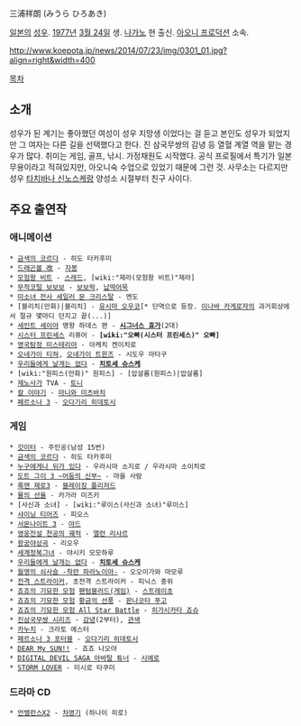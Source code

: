 三浦祥朗 (みうら ひろあき)

[[일본]]의 [[성우]]. [[1977년]] [[3월 24일]] 생. [[나가노]] 현 출신. [[아오니 프로덕션]] 소속.

http://www.koepota.jp/news/2014/07/23/img/0301_01.jpg?align=right&width=400

[[목차]]

== 소개 ==
성우가 된 계기는 좋아했던 여성이 성우 지망생 이었다는 걸 듣고 본인도 성우가 되었지만 그 여자는 다른 길을 선택했다고 한다. 
진 삼국무쌍의 감녕 등 열혈 계열 역을 맡는 경우가 많다.
취미는 게임, 골프, 낚시. 가정채원도 시작했다. 공식 프로필에서 특기가 일본무용이라고 적혀있지만, 아오니숙 수업으로 있었기 때문에 그런 것.
사무소는 다르지만 성우 [[타치바나 신노스케]]랑 양성소 시절부터 친구 사이다.

== 주요 출연작 ==
=== 애니메이션 ===
 * [[금색의 코르다]] - 히도 타카후미
 * [[드래곤볼 改]] - [[자봉]]
 * [[모험왕 비트]] - [[스레드]], [wiki:"제라(모험왕 비트)"제라]
 * [[무적코털 보보보]] - [[보보락]], [[납딱어묵]]
 * [[미소녀 전사 세일러 문 크리스탈]] - 엔도
 * [블리치(만화)|블리치] - [[유시마 오우코]][* 단역으로 등장. [[이나바 카게로자]]의 과거회상에서 절규 몇마디 던지고 끝(...)]
 * [[세인트 세이야]] 명왕 하데스 편 - '''[[시그너스 효가]]'''(2대)
 * [[시스터 프린세스]] 리퓨어 - '''[wiki:"오빠(시스터 프린세스)" 오빠]'''
 * [[영국탐정 미스테리아]] - 아케치 켄이치로
 * [[오네가이 티쳐]], [[오네가이 트윈즈]] - 시도우 마타구
 * [[우리들에게 날개는 없다]] - '''[[치토세 슈스케]]'''
 * [wiki:"원피스(만화)" 원피스] - [압살롬(원피스)|압살롬]
 * [[제노사가]] TVA - [[토니]] 
 * [[칼 이야기]] - [[마니와 미츠바치]]
 * [[페르소나 3]] - [[오다기리 히데토시]]

=== 게임 ===
 * [[갓이터]] - 주인공(남성 15번)
 * [[금색의 코르다]] - 히도 타카후미
 * [[누구에게나 뒤가 있다]] - 우라시마 소지로 / 우라시마 소이치로
 * [[도트 그이 3 ~어둠의 신부~]] - 마을 사람
 * [[록맨 제로3]] - [[블레이징 플리저드]]
 * [[물의 선율]] - 카가라 미즈키
 * [사신과 소녀] - [wiki:"루이스(사신과 소녀)"루이스]
 * [[샤이닝 티어즈]] - 피오스
 * [[서몬나이트 3]] - [[야드]]
 * [[영웅전설 천공의 궤적]] - [[앨런 리샤르]]
 * [[왕궁야상곡]] - 리오우
 * [[세계정복그녀]] - 야시키 모모하루
 * [[우리들에게 날개는 없다]] - '''[[치토세 슈스케]]'''
 * [[월영의 쇠사슬 -착란 파라노이아-]] - 오오이가와 마모루
 * [[전격 스트라이커]], 초전격 스트라이커 - 피닉스 중위
 * [[죠죠의 기묘한 모험]] [[팬텀블러드(게임)]] - [[스트레이초]]
 * [[죠죠의 기묘한 모험]] [[황금의 선풍]] - [[판나코타 푸고]]
 * [[죠죠의 기묘한 모험 All Star Battle]] - [[히가시카타 죠슈]]
 * [[진삼국무쌍 시리즈]] - [[감녕]](2부터), [[관색]]
 * [[카누치]] - 크라토 에스터
 * [[페르소나 3 포터블]] - [[오다기리 히데토시]]
 * [[DEAR My SUN!!]] - 죠죠 나오야
 * [[DIGITAL DEVIL SAGA 아바탈 튜너]] - [[시에로]]
 * [[STORM LOVER]] - 미시로 타쿠미

=== 드라마 CD ===
 * [[언밸런스X2]] - [[차영기]] (하나이 히로)
